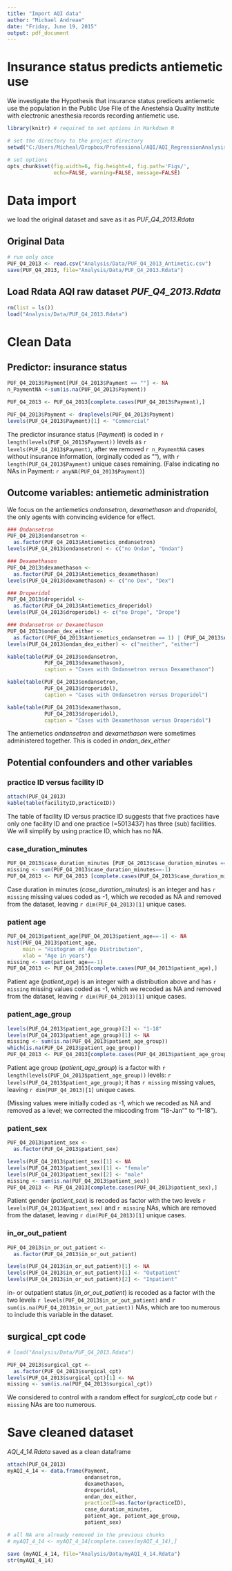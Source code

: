 ```yaml
---
title: "Import AQI data"
author: "Michael Andreae"
date: "Friday, June 19, 2015"
output: pdf_document
---
```


# Insurance status predicts antiemetic use 
We investigate the Hypothesis that insurance status predicets antiemetic use the population in the Public Use File of the Anestehsia Quality Institute with electronic anesthesia records recording antiemetic use.



```r
library(knitr) # required to set options in Markdown R
```



```r

# set the directory to the project directory
setwd("C:/Users/Micheal/Dropbox/Professional/AQI/AQI_RegressionAnalysis")

# set options
opts_chunk$set(fig.width=6, fig.height=4, fig.path='Figs/',
               echo=FALSE, warning=FALSE, message=FALSE)
```

# Data import

we load the original dataset and save as it as *PUF_Q4_2013.Rdata* 

## Original Data

```r
# run only once
PUF_Q4_2013 <- read.csv("Analysis/Data/PUF_Q4_2013_Antimetic.csv")
save(PUF_Q4_2013, file="Analysis/Data/PUF_Q4_2013.Rdata")
```

## Load Rdata AQI raw dataset *PUF_Q4_2013.Rdata* 

```r
rm(list = ls())
load("Analysis/Data/PUF_Q4_2013.Rdata")
```

# Clean Data

## Predictor: insurance status


```r
PUF_Q4_2013$Payment[PUF_Q4_2013$Payment == ""] <- NA
n_PaymentNA <-sum(is.na(PUF_Q4_2013$Payment))

PUF_Q4_2013 <- PUF_Q4_2013[complete.cases(PUF_Q4_2013$Payment),]

PUF_Q4_2013$Payment <- droplevels(PUF_Q4_2013$Payment)
levels(PUF_Q4_2013$Payment)[1] <- "Commercial"
```

The predictor insurance status (*Payment*) is coded in `r length(levels(PUF_Q4_2013$Payment))` levels as `r levels(PUF_Q4_2013$Payment)`, after we removed `r n_PaymentNA` cases without insurance information, (orginally coded as ""), with `r length(PUF_Q4_2013$Payment)` unique cases remaining.
(False indicating no NAs in Payment: `r anyNA(PUF_Q4_2013$Payment)`)

## Outcome variables: antiemetic administration

We focus on the antiemetics *ondansetron*, *dexamethason* and *droperidol*, the only agents with convincing evidence for effect. 

```r
### Ondansetron
PUF_Q4_2013$ondansetron <- 
  as.factor(PUF_Q4_2013$Antiemetics_ondansetron)
levels(PUF_Q4_2013$ondansetron) <- c("no Ondan", "Ondan")
```


```r
### Dexamethason
PUF_Q4_2013$dexamethason <- 
  as.factor(PUF_Q4_2013$Antiemetics_dexamethason)
levels(PUF_Q4_2013$dexamethason) <- c("no Dex", "Dex")
```


```r
### Droperidol
PUF_Q4_2013$droperidol <- 
  as.factor(PUF_Q4_2013$Antiemetics_droperidol)
levels(PUF_Q4_2013$droperidol) <- c("no Drope", "Drope")
```

```r
### Ondansetron or Dexamethason
PUF_Q4_2013$ondan_dex_either <- 
  as.factor((PUF_Q4_2013$Antiemetics_ondansetron == 1) | (PUF_Q4_2013$Antiemetics_dexamethason ==1))
levels(PUF_Q4_2013$ondan_dex_either) <- c("neither", "either")

kable(table(PUF_Q4_2013$ondansetron, 
            PUF_Q4_2013$dexamethason),
            caption = "Cases with Ondansetron versus Dexamethason")

kable(table(PUF_Q4_2013$ondansetron, 
            PUF_Q4_2013$droperidol),
            caption = "Cases with Ondansetron versus Droperidol")

kable(table(PUF_Q4_2013$dexamethason, 
            PUF_Q4_2013$droperidol),
            caption = "Cases with Dexamethason versus Droperidol")
```

The antiemetics *ondansetron* and *dexamethason* were sometimes administered together. This is coded in *ondan_dex_either*

## Potential confounders and other variables

### practice ID versus facility ID

```r
attach(PUF_Q4_2013)
kable(table(facilityID,practiceID))
```

The table of facility ID versus practice ID suggests that five practices have only one facility ID and one practice (=5013437) has three (sub) facilities. We will simplify by using practice ID, which has no NA.


### case_duration_minutes

```r
PUF_Q4_2013$case_duration_minutes [PUF_Q4_2013$case_duration_minutes == -1] <- NA
missing <- sum(PUF_Q4_2013$case_duration_minutes==-1)
PUF_Q4_2013 <- PUF_Q4_2013 [complete.cases(PUF_Q4_2013$case_duration_minutes),]
```

Case duration in minutes (*case_duration_minutes*) is an integer and has `r missing` missing values coded as -1, which we recoded as NA and removed from the dataset, leaving `r dim(PUF_Q4_2013)[1]` unique cases.

### patient age

```r
PUF_Q4_2013$patient_age[PUF_Q4_2013$patient_age==-1] <- NA
hist(PUF_Q4_2013$patient_age, 
     main = "Histogram of Age Distribution",
     xlab = "Age in years")
missing <- sum(patient_age==-1)
PUF_Q4_2013 <- PUF_Q4_2013[complete.cases(PUF_Q4_2013$patient_age),]
```

Patient age (*patient_age*) is an integer with a distribution above and has `r missing` missing values coded as -1, which we recoded as NA and removed from the dataset, leaving `r dim(PUF_Q4_2013)[1]` unique cases.

### patient_age_group

```r
levels(PUF_Q4_2013$patient_age_group)[2] <- "1-18"
levels(PUF_Q4_2013$patient_age_group)[1] <- NA
missing <- sum(is.na(PUF_Q4_2013$patient_age_group))
which(is.na(PUF_Q4_2013$patient_age_group))
PUF_Q4_2013 <- PUF_Q4_2013[complete.cases(PUF_Q4_2013$patient_age_group),]

```

Patient age group (*patient_age_group*) is a factor with `r length(levels(PUF_Q4_2013$patient_age_group))` levels: `r levels(PUF_Q4_2013$patient_age_group)`; it has `r missing` missing values, leaving `r dim(PUF_Q4_2013)[1]` unique cases.  

(Missing values were initially coded as -1, which we recoded as NA and removed as a level; we corrected the miscoding from "18-Jan"" to "1-18").

### patient_sex

```r
PUF_Q4_2013$patient_sex <- 
  as.factor(PUF_Q4_2013$patient_sex)

levels(PUF_Q4_2013$patient_sex)[1] <- NA
levels(PUF_Q4_2013$patient_sex)[1] <- "female"
levels(PUF_Q4_2013$patient_sex)[2] <- "male"
missing <- sum(is.na(PUF_Q4_2013$patient_sex))
PUF_Q4_2013 <- PUF_Q4_2013[complete.cases(PUF_Q4_2013$patient_sex),]
```

Patient gender (*patient_sex*) is recoded as factor with the two levels `r levels(PUF_Q4_2013$patient_sex)` and `r missing` NAs, which are removed from the dataset, leaving `r dim(PUF_Q4_2013)[1]` unique cases.

### in_or_out_patient

```r
PUF_Q4_2013$in_or_out_patient <- 
  as.factor(PUF_Q4_2013$in_or_out_patient)

levels(PUF_Q4_2013$in_or_out_patient)[1] <- NA
levels(PUF_Q4_2013$in_or_out_patient)[1] <- "Outpatient"
levels(PUF_Q4_2013$in_or_out_patient)[2] <- "Inpatient"
```


in- or outpatient status (*in_or_out_patient*) is recoded as a factor with the two levels `r levels(PUF_Q4_2013$in_or_out_patient)` and `r sum(is.na(PUF_Q4_2013$in_or_out_patient))` NAs, which are too numerous to include this variable in the dataset.

## surgical_cpt code

```r
# load("Analysis/Data/PUF_Q4_2013.Rdata")

PUF_Q4_2013$surgical_cpt <- 
  as.factor(PUF_Q4_2013$surgical_cpt)
levels(PUF_Q4_2013$surgical_cpt)[1] <- NA
missing <- sum(is.na(PUF_Q4_2013$surgical_cpt))
```

We considered to control with a random effect for *surgical_ctp* code but `r missing` NAs are too numerous.

# Save cleaned dataset
*AQI_4_14.Rdata* saved as a clean dataframe

```r

attach(PUF_Q4_2013)
myAQI_4_14 <- data.frame(Payment, 
                         ondansetron,
                         dexamethason,
                         droperidol,
                         ondan_dex_either,
                         practiceID=as.factor(practiceID), 
                         case_duration_minutes, 
                         patient_age, patient_age_group, 
                         patient_sex)

# all NA are already removed in the previous chunks
# myAQI_4_14 <- myAQI_4_14[complete.cases(myAQI_4_14),]

save (myAQI_4_14, file="Analysis/Data/myAQI_4_14.Rdata")
str(myAQI_4_14)
```

